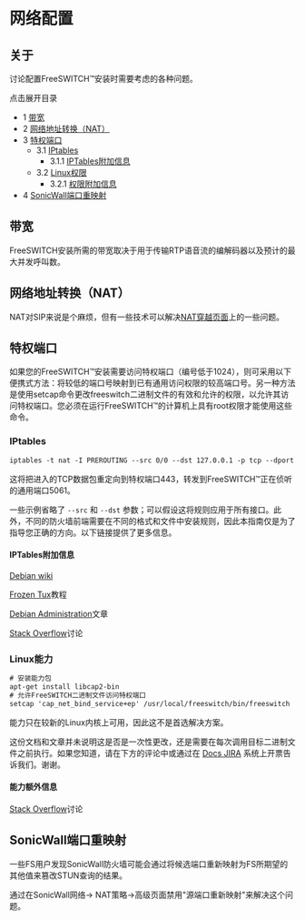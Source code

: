# 网络配置

## 关于

讨论配置FreeSWITCH™安装时需要考虑的各种问题。

点击展开目录

* 1 [带宽](#bandwidth)
* 2 [网络地址转换（NAT）](#network-address-translation-nat)
* 3 [特权端口](#privileged-ports)  
   * 3.1 [IPtables](#iptables)  
      * 3.1.1 [IPTables附加信息](#iptables-additional-info)  
   * 3.2 [Linux权限](#linux-capabilities)  
      * 3.2.1 [权限附加信息](#capabilities-additional-info)
* 4 [SonicWall端口重映射](#sonicwall-port-remapping)

## 带宽

FreeSWITCH安装所需的带宽取决于用于传输RTP语音流的编解码器以及预计的最大并发呼叫数。

## 网络地址转换（NAT）

NAT对SIP来说是个麻烦，但有一些技术可以解决[NAT穿越页面](./NAT-Traversal_3375417.mdx#about)上的一些问题。

## 特权端口

如果您的FreeSWITCH™安装需要访问特权端口（编号低于1024），则可采用以下便携式方法：将较低的端口号映射到已有通用访问权限的较高端口号。另一种方法是使用setcap命令更改freeswitch二进制文件的有效和允许的权限，以允许其访问特权端口。您必须在运行FreeSWITCH™的计算机上具有root权限才能使用这些命令。

### IPtables

```xml
iptables -t nat -I PREROUTING --src 0/0 --dst 127.0.0.1 -p tcp --dport 443 -j REDIRECT --to-ports 5061 
```

这将把进入的TCP数据包重定向到特权端口443，转发到FreeSWITCH™正在侦听的通用端口5061。

一些示例省略了 `--src` 和 `--dst` 参数；可以假设这将规则应用于所有接口。此外，不同的防火墙前端需要在不同的格式和文件中安装规则，因此本指南仅是为了指导您正确的方向。以下链接提供了更多信息。

#### IPTables附加信息

[Debian wiki](https://wiki.debian.org/Firewalls-local-port-redirection)

[Frozen Tux](https://www.frozentux.net/iptables-tutorial/iptables-tutorial.html#REDIRECTTARGET)教程

[Debian Administration](http://www.debian-administration.org/articles/386)文章

[Stack Overflow](http://stackoverflow.com/questions/413807/is-there-a-way-for-non-root-processes-to-bind-to-privileged-ports-1024-on-l)讨论

### Linux能力

```xml
# 安装能力包
apt-get install libcap2-bin
# 允许FreeSWITCH二进制文件访问特权端口
setcap 'cap_net_bind_service+ep' /usr/local/freeswitch/bin/freeswitch
```

能力只在较新的Linux内核上可用，因此这不是首选解决方案。

这份文档和文章并未说明这是否是一次性更改，还是需要在每次调用目标二进制文件之前执行。如果您知道，请在下方的评论中或通过在 [Docs JIRA](https://jira.freeswitch.org/browse/DOCS) 系统上开票告诉我们。谢谢。

#### 能力额外信息

[Stack Overflow](http://stackoverflow.com/questions/413807/is-there-a-way-for-non-root-processes-to-bind-to-privileged-ports-1024-on-l)讨论

## SonicWall端口重映射

一些FS用户发现SonicWall防火墙可能会通过将候选端口重新映射为FS所期望的其他值来篡改STUN查询的结果。

通过在SonicWall网络→ NAT策略→高级页面禁用"源端口重新映射"来解决这个问题。